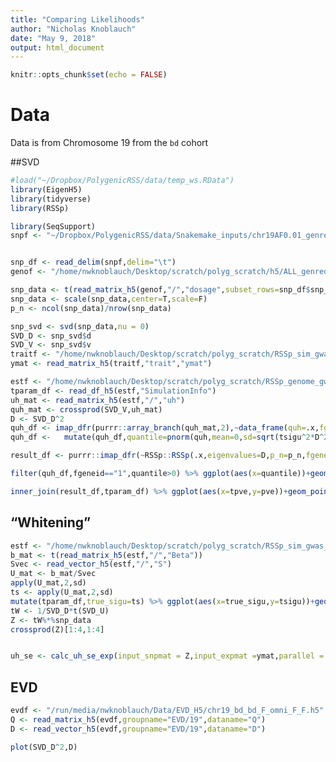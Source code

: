 ```yaml
---
title: "Comparing Likelihoods"
author: "Nicholas Knoblauch"
date: "May 9, 2018"
output: html_document
---
```


```r
knitr::opts_chunk$set(echo = FALSE)
```



# Data

Data is from Chromosome 19 from the `bd` cohort


##SVD 

```r
#load("~/Dropbox/PolygenicRSS/data/temp_ws.RData")
library(EigenH5)
library(tidyverse)
library(RSSp)

library(SeqSupport)
snpf <- "~/Dropbox/PolygenicRSS/data/Snakemake_inputs/chr19AF0.01_genred2_genred2_trait.txt.gz"


snp_df <- read_delim(snpf,delim="\t")
genof <- "/home/nwknoblauch/Desktop/scratch/polyg_scratch/h5/ALL_genred2_geno.h5"

snp_data <- t(read_matrix_h5(genof,"/","dosage",subset_rows=snp_df$snp_id))
snp_data <- scale(snp_data,center=T,scale=F)
p_n <- ncol(snp_data)/nrow(snp_data)

snp_svd <- svd(snp_data,nu = 0)
SVD_D <- snp_svd$d
SVD_V <- snp_svd$v
traitf <- "/home/nwknoblauch/Desktop/scratch/polyg_scratch/RSSp_sim_gwas_pheno/chr20-22_genred2_genred2_RatherLargePVE_F_trait.h5"
ymat <- read_matrix_h5(traitf,"trait","ymat")
```

```r
estf <- "/home/nwknoblauch/Desktop/scratch/polyg_scratch/RSSp_genome_gwas_uh/chr20-22_genred2_genred2_RatherLargePVE_F_sim.h5"
tparam_df <- read_df_h5(estf,"SimulationInfo")
uh_mat <- read_matrix_h5(estf,"/","uh")
quh_mat <- crossprod(SVD_V,uh_mat)
D <- SVD_D^2
quh_df <- imap_dfr(purrr::array_branch(quh_mat,2),~data_frame(quh=.x,fgeneid=as.character(.y),D=D)) %>% inner_join(tparam_df)
quh_df <-   mutate(quh_df,quantile=pnorm(quh,mean=0,sd=sqrt(tsigu^2*D^2+D)))

result_df <- purrr::imap_dfr(~RSSp::RSSp(.x,eigenvalues=D,p_n=p_n,fgeneid=as.character(.y)))
```

```r
filter(quh_df,fgeneid=="1",quantile>0) %>% ggplot(aes(x=quantile))+geom_histogram(bins=100)
```


```r
inner_join(result_df,tparam_df) %>% ggplot(aes(x=tpve,y=pve))+geom_point()
```


## "Whitening"

```r

estf <- "/home/nwknoblauch/Desktop/scratch/polyg_scratch/RSSp_sim_gwas_beta/chr19_genred2_genred2_RatherLargePVE_F_beta.h5"
b_mat <- t(read_matrix_h5(estf,"/","Beta"))
Svec <- read_vector_h5(estf,"/","S")
U_mat <- b_mat/Svec
apply(U_mat,2,sd)
ts <- apply(U_mat,2,sd)
mutate(tparam_df,true_sigu=ts) %>% ggplot(aes(x=true_sigu,y=tsigu))+geom_point()+geom_abline(slope=1,intercept=0)
tW <- 1/SVD_D*t(SVD_U)
Z <- tW%*%snp_data
crossprod(Z)[1:4,1:4]
```



```r

```





```r
uh_se <- calc_uh_se_exp(input_snpmat = Z,input_expmat =ymat,parallel = T)
```





## EVD
```r
evdf <- "/run/media/nwknoblauch/Data/EVD_H5/chr19_bd_bd_F_omni_F_F.h5"
Q <- read_matrix_h5(evdf,groupname="EVD/19",dataname="Q")
D <- read_vector_h5(evdf,groupname="EVD/19",dataname="D")
```

```r
plot(SVD_D^2,D)
```
```r

```



